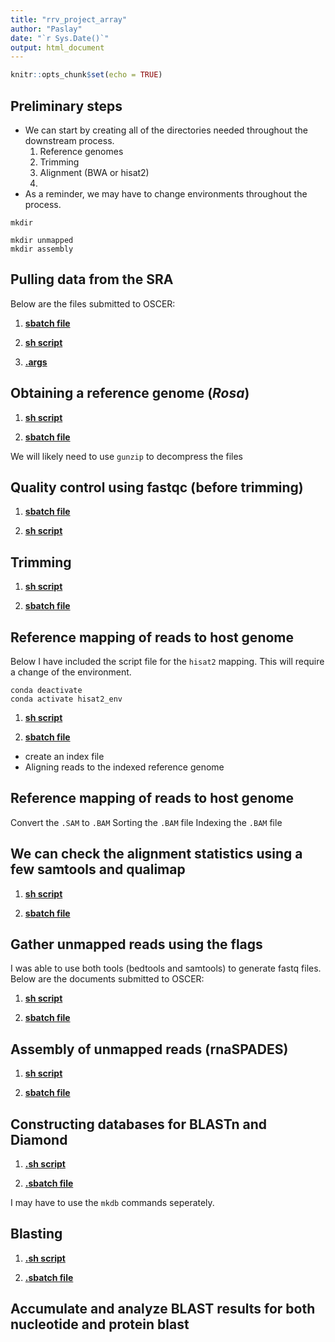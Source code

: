 ```yaml
---
title: "rrv_project_array"
author: "Paslay"
date: "`r Sys.Date()`"
output: html_document
---
```


```r
knitr::opts_chunk$set(echo = TRUE)
```

## Preliminary steps

- We can start by creating all of the directories needed throughout the downstream process.
  1. Reference genomes
  2. Trimming
  3. Alignment (BWA or hisat2)
  4. 
  
  
- As a reminder, we may have to change environments throughout the process.

```bach
mkdir 

mkdir unmapped
mkdir assembly
```

## Pulling data from the SRA

Below are the files submitted to OSCER:

1) **[sbatch file](scripts/fastq_dump.sbatch)** 

2) **[sh script](scripts/fastq_dump.sh)**

3) **[.args](scripts/fastq_dump.args)**


## Obtaining a reference genome (*Rosa*)

1) **[sh script](scripts/rose_reference.sh)**

2) **[sbatch file](scripts/rose_reference.sbatch)**


We will likely need to use `gunzip` to decompress the files

## Quality control using fastqc (before trimming)

1) **[sbatch file](scripts/rose_fastqc.sbatch)** 

2) **[sh script](scripts/rose_fastqc.sh)**

## Trimming

1) **[sh script](scripts/rose_trimming.sh)** 

2) **[sbatch file](scripts/rose_trimming.sbatch)**


## Reference mapping of reads to host genome

Below I have included the script file for the `hisat2` mapping. This will require a change of the environment.

```bach
conda deactivate
conda activate hisat2_env
```

1) **[sh script](scripts/hisat_mapping.sh)** 

2) **[sbatch file](scripts/hisat_mapping.sbatch)**


- create an index file
- Aligning reads to the indexed reference genome


## Reference mapping of reads to host genome

Convert the `.SAM` to `.BAM`
Sorting the `.BAM` file
Indexing the `.BAM` file


## We can check the alignment statistics using a few samtools and qualimap


1) **[sh script](scripts/sam_bam_sort_in.sh)** 

2) **[sbatch file](scripts/sam_bam_sort_in.sbatch)**



## Gather unmapped reads using the flags

I was able to use both tools (bedtools and samtools) to generate fastq files. Below are the documents submitted to OSCER:

1) **[sh script](scripts/unmapped_reads.sh)** 

2) **[sbatch file](scripts/unmapped_reads.sbatch)**


## Assembly of unmapped reads (rnaSPADES)

1) **[sh script](scripts/assembly_quast.sh)**

2) **[sbatch file](scripts/assembly_quast.sbatch)**


## Constructing databases for BLASTn and Diamond

1) **[.sh script](scripts/protein_db_download.sh)** 

2) **[.sbatch file](scripts/protein_db_download.sbatch)**

I may have to use the `mkdb` commands seperately.


## Blasting

1) **[.sh script](scripts/nt_protein_blast.sh)** 

2) **[.sbatch file](scripts/nt_protein_blast.sbatch)**


## Accumulate and analyze BLAST results for both nucleotide and protein blast


